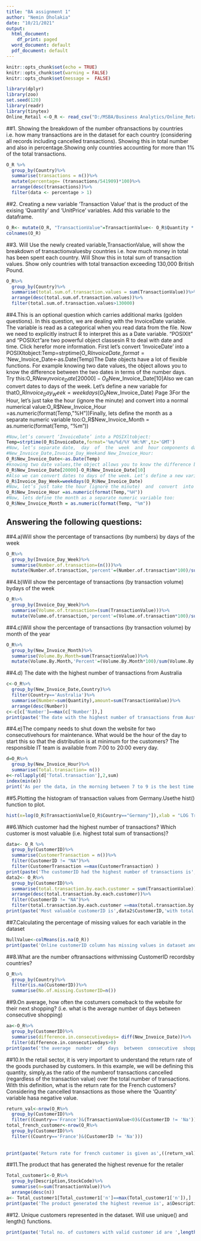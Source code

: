 ---
title: "BA assignment 1"
author: "Nemin Dholakia"
date: "10/21/2021"
output:
  html_document:
    df_print: paged
  word_document: default
  pdf_document: default
---

```{r setup, include=FALSE}
knitr::opts_chunk$set(echo = TRUE)
knitr::opts_chunk$set(warning = FALSE)
knitr::opts_chunk$set(message =  FALSE)
```

```{r}
library(dplyr)
library(zoo)
set.seed(120)
library(readr)
library(tinytex)
Online_Retail <-O_R <- read_csv("D:/MSBA/Business Analytics/Online_Retail.csv")
```

##1. Showing the breakdown of the number oftransactions by countries i.e. how many transactions are in the dataset for each country (considering all records including cancelled transactions). Showing this in total number and also in percentage.Showing only countries accounting for more than 1% of the total transactions.
```{r}
O_R %>%
  group_by(Country)%>%
  summarise(transactions = n())%>%
  mutate(percentage= (transactions/541909)*100)%>%
  arrange(desc(transactions))%>%
  filter(data <- percentage > 1)
```

##2. Creating a new variable ‘Transaction Value’ that is the product of the exising ‘Quantity’ and ‘UnitPrice’ variables. Add this variable to the dataframe.
```{r}
O_R<- mutate(O_R, "TransactionValue"=TransactionValue<- O_R$Quantity * O_R$UnitPrice)
colnames(O_R)
```

##3. Will Use the newly created variable,TransactionValue,  will show the breakdown of transactionvaluesby countries i.e. how much money in total has been spent each country. Will Show this in total sum of transaction values. Show only countries with total transaction exceeding 130,000 British Pound.
```{r}
O_R%>%
  group_by(Country)%>%
  summarise(total.sum.of.transaction.values = sum(TransactionValue))%>%
  arrange(desc(total.sum.of.transaction.values))%>%
  filter(total.sum.of.transaction.values>130000)
```

##4.This is an optional question which carries additional marks (golden questions). In this question, we are dealing with the InvoiceDate variable. The variable is read as a categorical when you read data  from  the  file.  Now  we  need  to  explicitly  instruct  R  to  interpret  this  as  a  Date  variable. "POSIXlt" and "POSIXct"are two powerful object classesin R to deal with date and time. Click herefor more information.  First let’s convert ‘InvoiceDate’ into a POSIXltobject:Temp=strptime(O_R$InvoiceDate,format='%m/%d/%Y %H:%M',tz='GMT')Checkthe  variable  using,head(Temp). Now, let’s separate date,  day  of  the  week  and  hour components dataframe     with     names     as     New_Invoice_Date,Invoice_Day_Weekand New_Invoice_Hour:O_R$New_Invoice_Date<-as.Date(Temp)The Date objects have a lot of flexible functions. For example knowing two date values, the object allows you to know the difference between the two dates in terms of the number days. Try this:O_R$New_Invoice_Date[20000]-O_R$New_Invoice_Date[10]Also we can convert dates to days of the week. Let’s define a new variable for thatO_R$Invoice_Day_Week=weekdays(O_R$New_Invoice_Date) Page 3For the Hour, let’s just take the hour (ignore the minute)  and  convert  into  a  normal  numerical value:O_R$New_Invoice_Hour =as.numeric(format(Temp,"%H"))Finally, lets define the month as a separate numeric variable too:O_R$New_Invoice_Month = as.numeric(format(Temp, "%m"))
```{r}
#Now,let’s convert ‘InvoiceDate’ into a POSIXltobject:
Temp=strptime(O_R$InvoiceDate,format='%m/%d/%Y %H:%M',tz='GMT')
#Now, let’s separate date,  day  of  the  week  and  hour components dataframe with names as 
#New_Invoice_Date,Invoice_Day_Weekand New_Invoice_Hour:
O_R$New_Invoice_Date<-as.Date(Temp)
#knowing two date values,the object allows you to know the difference between the two dates in terms of the number days. 
O_R$New_Invoice_Date[20000]-O_R$New_Invoice_Date[10]
#Also we can convert dates to days of the week. Let’s define a new variable for that
O_R$Invoice_Day_Week=weekdays(O_R$New_Invoice_Date)
#Now, let’s just take the hour (ignore the minute)  and  convert  into  a  normal  numerical value:
O_R$New_Invoice_Hour =as.numeric(format(Temp,"%H"))
#Now, lets define the month as a separate numeric variable too:
O_R$New_Invoice_Month = as.numeric(format(Temp, "%m"))
```

## Answering the following questions:

##4.a)Will show the percentage of transactions (by numbers) by days of the week
```{r}
O_R%>%
  group_by(Invoice_Day_Week)%>%
  summarise(Number.of.transaction=(n()))%>%
  mutate(Number.of.transaction,'percent'=(Number.of.transaction*100)/sum(Number.of.transaction))
```

##4.b)Will show  the  percentage  of  transactions  (by transaction  volume)  bydays  of  the  week
```{r}
O_R%>%
  group_by(Invoice_Day_Week)%>%
  summarise(Volume.of.transaction=(sum(TransactionValue)))%>%
  mutate(Volume.of.transaction,'percent'=(Volume.of.transaction*100)/sum(Volume.of.transaction))
```

##4.c)Will show the percentage of transactions (by transaction volume) by month of the year 
```{r}
O_R%>%
  group_by(New_Invoice_Month)%>%
  summarise(Volume.By.Month=sum(TransactionValue))%>%
  mutate(Volume.By.Month,'Percent'=(Volume.By.Month*100)/sum(Volume.By.Month))
```

##4.d) The date with the highest number of transactions from Australia 
```{r}
c<-O_R%>%
  group_by(New_Invoice_Date,Country)%>%
  filter(Country=='Australia')%>%
  summarise(Number=sum(Quantity),amount=sum(TransactionValue))%>%
  arrange(desc(Number))
c<-c[c['Number']==max(c['Number']),]  
print(paste('The date with the highest number of transactions from Australia is', c['New_Invoice_Date'],'which is',c['amount'],'$'))
```

##4.e)The company needs to shut  down the  website  for two consecutivehours for maintenance. What would be the hour of the day to start this so that the distribution is at minimum for the customers? The responsible IT team is available from 7:00 to 20:00 every day.
```{r}
d=O_R%>%
  group_by(New_Invoice_Hour)%>%
  summarise(Total.transaction= n())
e<-rollapply(d['Total.transaction'],2,sum)
index(min(e))
print('As per the data, in the morning between 7 to 9 is the best time for shut  down the  website  for two consecutivehours for maintenance')
```

##5.Plotting the histogram of transaction values from Germany.Usethe hist() function to plot. 
```{r}
hist(x=log(O_R$TransactionValue[O_R$Country=="Germany"]),xlab = "LOG TransactionValue",col = 'dark blue' ,main = 'Germany Transaction',ylab = 'Log Frequency')
```

##6.Which customer had the highest number of transactions? Which customer is most valuable (i.e. highest total sum of transactions)? 
```{r}
data<- O_R %>%
  group_by(CustomerID)%>%
  summarise(CustomerTransaction = n())%>%
  filter(CustomerID != "NA")%>%
  filter(CustomerTransaction ==max(CustomerTransaction) )
print(paste('The customerID had the highest number of transactions is',data$CustomerID,'with max transaction of ',data$CustomerTransaction))
data2<- O_R%>%
  group_by(CustomerID)%>%
  summarise(total.transaction.by.each.customer = sum(TransactionValue))%>%
  arrange(desc(total.transaction.by.each.customer))%>%
  filter(CustomerID != "NA")%>%
  filter(total.transaction.by.each.customer ==max(total.transaction.by.each.customer) )
print(paste('Most valuable customerID is',data2$CustomerID,'with total transaction Amount $',data2$total.transaction.by.each.customer))
```

##7.Calculating  the  percentage  of  missing  values  for  each variable  in  the  dataset
```{r}
NullValue<-colMeans(is.na(O_R))
print(paste('Online customerID column has missing values in dataset and  i.e.',NullValue['CustomerID']*100,'% of whole data'))
```

##8.What are the number oftransactions withmissing CustomerID recordsby countries? 
```{r}
O_R%>%
  group_by(Country)%>%
  filter(is.na(CustomerID))%>%
  summarise(No.of.missing.CustomerID=n())
```

##9.On average, how often the costumers comeback to the website for their next shopping? (i.e. what is  the average  number  of  days  between  consecutive  shopping)
```{r}
aa<-O_R%>%
  group_by(CustomerID)%>%
  summarise(difference.in.consecutivedays= diff(New_Invoice_Date))%>%
  filter(difference.in.consecutivedays>0)
print(paste('the average  number  of  days  between  consecutive  shopping is',mean(aa$difference.in.consecutivedays)))
```

##10.In the retail sector, it is very important to understand the return rate of the goods purchased by customers.  In  this  example,  we  will be  defining  this  quantity,  simply,as  the  ratio  of  the  numberof transactions cancelled (regardless of the transaction value) over the total number of transactions. With this definition, what is the return rate for the French customers? Considering the cancelled transactions as those where the ‘Quantity’ variable hasa negative value.
```{r}
return_val<-nrow(O_R%>%
  group_by(CustomerID)%>%
  filter((Country=='France')&(TransactionValue<0)&(CustomerID != 'Na')))
total_french_customer<-nrow(O_R%>%
  group_by(CustomerID)%>%
  filter((Country=='France')&(CustomerID != 'Na')))
  
  
print(paste('Return rate for french customer is given as',((return_val)/(total_french_customer))*100,'Percent'))
```

##11.The product that has generated the highest revenue for the retailer 
```{r}
Total_customer1<-O_R%>%
  group_by(Description,StockCode)%>%
  summarise(n=sum(TransactionValue))%>%
  arrange(desc(n))
a<- Total_customer1[Total_customer1['n']==max(Total_customer1['n']),]
print(paste('The product generated the highest revenue is', a$Description,'with stock code',a$StockCode))
```

##12.  Unique customers represented in the dataset. Will use unique() and length() functions.
```{r}
print(paste('Total no. of customers with valid customer id are ',length(unique(O_R$CustomerID))-1,'. This does not include null CustomerID'))
```

